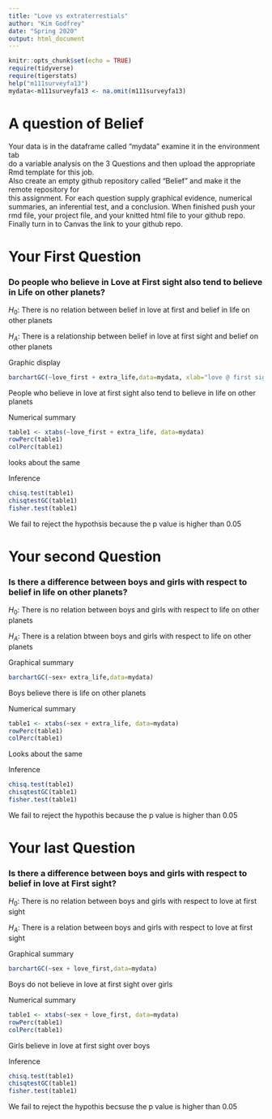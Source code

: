 ```yaml
---
title: "Love vs extraterrestials"
author: "Kim Godfrey"
date: "Spring 2020"
output: html_document
---
```


```r
knitr::opts_chunk$set(echo = TRUE)
require(tidyverse)
require(tigerstats)
help("m111surveyfa13")
mydata<-m111surveyfa13 <- na.omit(m111surveyfa13)
```
 
# A question of Belief

Your data is in the dataframe called "mydata" examine it in the environment tab  
do a variable analysis on the 3 Questions and then upload the appropriate Rmd template for this job.   
Also create an empty github repository called "Belief" and make it the remote repository for  
this assignment.  For each question supply graphical evidence, numerical summaries, an inferential test, and a conclusion.  When finished push your rmd file, your project file, and your knitted html file to your github repo.  Finally turn in to Canvas the link to your github repo.




# Your First Question  

### Do people who believe in Love at First sight also tend to believe in Life on other planets?

$H_0$: There is no relation between belief in love at first and belief in life on other planets

$H_A$: There is a relationship between belief in love at first sight and belief on other planets



 Graphic display 

```r
barchartGC(~love_first + extra_life,data=mydata, xlab="love @ first sight")
```

People who believe in love at first sight also tend to believe in life on other planets

Numerical summary

```r
table1 <- xtabs(~love_first + extra_life, data=mydata)
rowPerc(table1)
colPerc(table1)
```
looks about the same

Inference
```r
chisq.test(table1)
chisqtestGC(table1)
fisher.test(table1)
```

We fail to reject the hypothsis because the p value is higher than 0.05


# Your second Question  

### Is there a difference between boys and girls with respect to belief in life on other planets?

$H_0$: There is no relation between boys and girls with respect to life on other planets

$H_A$: There is a relation btween boys and girls with respect to life on other planets

 
Graphical summary  
 
```r
barchartGC(~sex+ extra_life,data=mydata)
```

Boys believe there is life on other planets



Numerical summary

```r
table1 <- xtabs(~sex + extra_life, data=mydata)
rowPerc(table1)
colPerc(table1)
```

Looks about the same


Inference

```r
chisq.test(table1)
chisqtestGC(table1)
fisher.test(table1)
```

We fail to reject the hypothis because the p value is higher than 0.05




# Your last Question   

### Is there a difference between boys and girls with respect to belief in love at First sight?

$H_0$: There is no relation between boys and girls with respect to love at first sight

$H_A$: There is a relation between boys and girls with respect to love at first sight


Graphical summary

```r
barchartGC(~sex + love_first,data=mydata)
```
Boys do not believe in love at first sight over girls


Numerical summary

```r
table1 <- xtabs(~sex + love_first, data=mydata)
rowPerc(table1)
colPerc(table1)
```

Girls believe in love at first sight over boys


Inference

```r
chisq.test(table1)
chisqtestGC(table1)
fisher.test(table1)
```
We fail to reject the hypothis becsuse the p value is higher than 0.05
